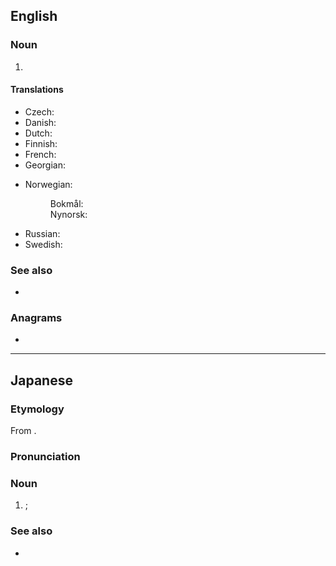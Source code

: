 ==English==
{{wikipedia}}

===Noun===
{{en-noun}}

# {{lb|en|economics}} {{initialism of|gross national product|lang=en}}

====Translations====
{{trans-top|gross national product}}
* Czech: {{t|cs|HNP}}
* Danish: {{t|da|BNP}}
* Dutch: {{t|nl|BNP}}
* Finnish: {{t+|fi|BKT}}
* French: {{t+|fr|PNB}}
* Georgian: {{t|ka|მეპ}}
{{trans-mid}}
* Norwegian: 
*: Bokmål: {{t|nb|BNP}}
*: Nynorsk: {{t|nn|BNP}}
* Russian: {{t+|ru|ВНП|m}}
* Swedish: {{t+|sv|BNP}}
{{trans-bottom}}

===See also===
* {{l|en|GDP}}

===Anagrams===
* {{anagrams|en|a=gnp|NGP|PNG|png}}

----

==Japanese==

===Etymology===
From {{bor|ja|en|GNP}}.

===Pronunciation===
{{ja-pron|ジーエヌピー|acc=5}}

===Noun===
{{ja-noun|ジーエヌピー}}

# {{lb|ja|economics}} {{syn of|lang=ja|国民総生産|tr=kokumin sōseisan||{{l|en|gross national product}}}}; {{l|en|GNP}}

===See also===
* {{ja-r|GDP|ジーディーピー}}